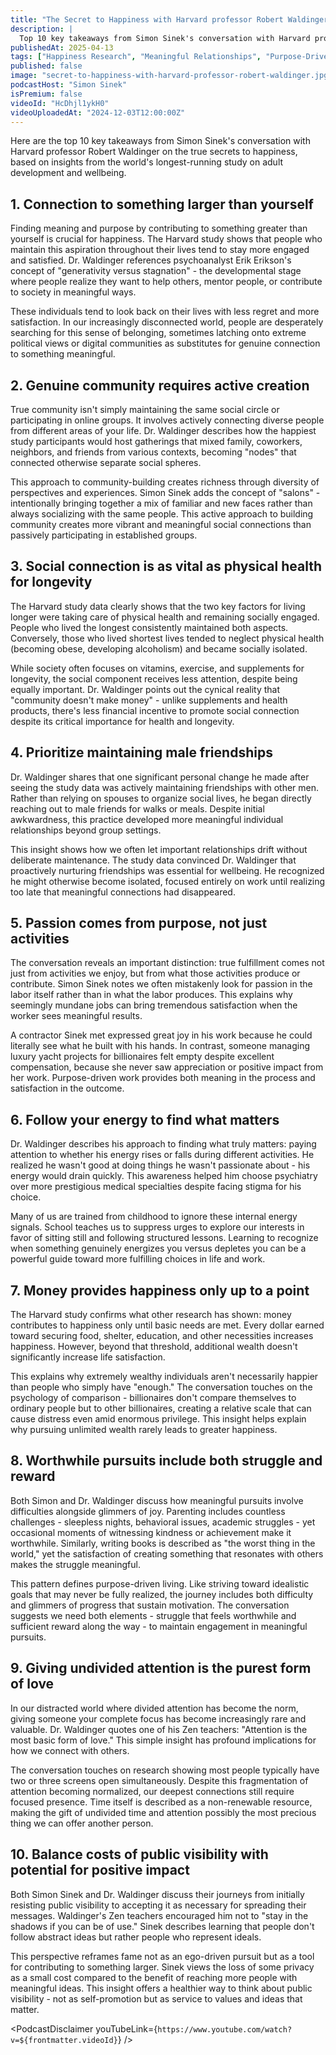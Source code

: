 ```yaml
---
title: "The Secret to Happiness with Harvard professor Robert Waldinger | A Bit of Optimism Podcast"
description: |
  Top 10 key takeaways from Simon Sinek's conversation with Harvard professor Robert Waldinger on the true secrets to happiness, based on insights from the world's longest-running study on adult development and wellbeing.
publishedAt: 2025-04-13
tags: ["Happiness Research", "Meaningful Relationships", "Purpose-Driven Life"]
published: false
image: "secret-to-happiness-with-harvard-professor-robert-waldinger.jpg"
podcastHost: "Simon Sinek"
isPremium: false
videoId: "HcDhjl1ykH0"
videoUploadedAt: "2024-12-03T12:00:00Z"
---
```



<PodcastSummaryPageLayout frontmatter={frontmatter}>

Here are the top 10 key takeaways from Simon Sinek's conversation with Harvard professor Robert Waldinger on the true secrets to happiness, based on insights from the world's longest-running study on adult development and wellbeing.

## 1. Connection to something larger than yourself

Finding meaning and purpose by contributing to something greater than yourself is crucial for happiness. The Harvard study shows that people who maintain this aspiration throughout their lives tend to stay more engaged and satisfied. Dr. Waldinger references psychoanalyst Erik Erikson's concept of "generativity versus stagnation" - the developmental stage where people realize they want to help others, mentor people, or contribute to society in meaningful ways.

These individuals tend to look back on their lives with less regret and more satisfaction. In our increasingly disconnected world, people are desperately searching for this sense of belonging, sometimes latching onto extreme political views or digital communities as substitutes for genuine connection to something meaningful.

## 2. Genuine community requires active creation

True community isn't simply maintaining the same social circle or participating in online groups. It involves actively connecting diverse people from different areas of your life. Dr. Waldinger describes how the happiest study participants would host gatherings that mixed family, coworkers, neighbors, and friends from various contexts, becoming "nodes" that connected otherwise separate social spheres.

This approach to community-building creates richness through diversity of perspectives and experiences. Simon Sinek adds the concept of "salons" - intentionally bringing together a mix of familiar and new faces rather than always socializing with the same people. This active approach to building community creates more vibrant and meaningful social connections than passively participating in established groups.

## 3. Social connection is as vital as physical health for longevity

The Harvard study data clearly shows that the two key factors for living longer were taking care of physical health and remaining socially engaged. People who lived the longest consistently maintained both aspects. Conversely, those who lived shortest lives tended to neglect physical health (becoming obese, developing alcoholism) and became socially isolated.

While society often focuses on vitamins, exercise, and supplements for longevity, the social component receives less attention, despite being equally important. Dr. Waldinger points out the cynical reality that "community doesn't make money" - unlike supplements and health products, there's less financial incentive to promote social connection despite its critical importance for health and longevity.

## 4. Prioritize maintaining male friendships

Dr. Waldinger shares that one significant personal change he made after seeing the study data was actively maintaining friendships with other men. Rather than relying on spouses to organize social lives, he began directly reaching out to male friends for walks or meals. Despite initial awkwardness, this practice developed more meaningful individual relationships beyond group settings.

This insight shows how we often let important relationships drift without deliberate maintenance. The study data convinced Dr. Waldinger that proactively nurturing friendships was essential for wellbeing. He recognized he might otherwise become isolated, focused entirely on work until realizing too late that meaningful connections had disappeared.

## 5. Passion comes from purpose, not just activities

The conversation reveals an important distinction: true fulfillment comes not just from activities we enjoy, but from what those activities produce or contribute. Simon Sinek notes we often mistakenly look for passion in the labor itself rather than in what the labor produces. This explains why seemingly mundane jobs can bring tremendous satisfaction when the worker sees meaningful results.

A contractor Sinek met expressed great joy in his work because he could literally see what he built with his hands. In contrast, someone managing luxury yacht projects for billionaires felt empty despite excellent compensation, because she never saw appreciation or positive impact from her work. Purpose-driven work provides both meaning in the process and satisfaction in the outcome.

## 6. Follow your energy to find what matters

Dr. Waldinger describes his approach to finding what truly matters: paying attention to whether his energy rises or falls during different activities. He realized he wasn't good at doing things he wasn't passionate about - his energy would drain quickly. This awareness helped him choose psychiatry over more prestigious medical specialties despite facing stigma for his choice.

Many of us are trained from childhood to ignore these internal energy signals. School teaches us to suppress urges to explore our interests in favor of sitting still and following structured lessons. Learning to recognize when something genuinely energizes you versus depletes you can be a powerful guide toward more fulfilling choices in life and work.

## 7. Money provides happiness only up to a point

The Harvard study confirms what other research has shown: money contributes to happiness only until basic needs are met. Every dollar earned toward securing food, shelter, education, and other necessities increases happiness. However, beyond that threshold, additional wealth doesn't significantly increase life satisfaction.

This explains why extremely wealthy individuals aren't necessarily happier than people who simply have "enough." The conversation touches on the psychology of comparison - billionaires don't compare themselves to ordinary people but to other billionaires, creating a relative scale that can cause distress even amid enormous privilege. This insight helps explain why pursuing unlimited wealth rarely leads to greater happiness.

## 8. Worthwhile pursuits include both struggle and reward

Both Simon and Dr. Waldinger discuss how meaningful pursuits involve difficulties alongside glimmers of joy. Parenting includes countless challenges - sleepless nights, behavioral issues, academic struggles - yet occasional moments of witnessing kindness or achievement make it worthwhile. Similarly, writing books is described as "the worst thing in the world," yet the satisfaction of creating something that resonates with others makes the struggle meaningful.

This pattern defines purpose-driven living. Like striving toward idealistic goals that may never be fully realized, the journey includes both difficulty and glimmers of progress that sustain motivation. The conversation suggests we need both elements - struggle that feels worthwhile and sufficient reward along the way - to maintain engagement in meaningful pursuits.

## 9. Giving undivided attention is the purest form of love

In our distracted world where divided attention has become the norm, giving someone your complete focus has become increasingly rare and valuable. Dr. Waldinger quotes one of his Zen teachers: "Attention is the most basic form of love." This simple insight has profound implications for how we connect with others.

The conversation touches on research showing most people typically have two or three screens open simultaneously. Despite this fragmentation of attention becoming normalized, our deepest connections still require focused presence. Time itself is described as a non-renewable resource, making the gift of undivided time and attention possibly the most precious thing we can offer another person.

## 10. Balance costs of public visibility with potential for positive impact

Both Simon Sinek and Dr. Waldinger discuss their journeys from initially resisting public visibility to accepting it as necessary for spreading their messages. Waldinger's Zen teachers encouraged him not to "stay in the shadows if you can be of use." Sinek describes learning that people don't follow abstract ideas but rather people who represent ideals.

This perspective reframes fame not as an ego-driven pursuit but as a tool for contributing to something larger. Sinek views the loss of some privacy as a small cost compared to the benefit of reaching more people with meaningful ideas. This insight offers a healthier way to think about public visibility - not as self-promotion but as service to values and ideas that matter.

<PodcastDisclaimer
  youTubeLink={`https://www.youtube.com/watch?v=${frontmatter.videoId}`}
/>

</PodcastSummaryPageLayout>
